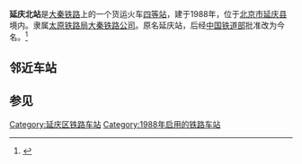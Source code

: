 {{coord|40|28|29|N|115|59|31|E|type:landmark|display=title}}
{{Otheruses|延庆站|subject=大秦铁路的延庆北站（前称延庆站）|other=康延支线和[[京张城际铁路#支线|京张城际铁路延庆支线]]上的延庆站}}
{{Infobox China railway station 
|车站名称 = 延庆北站
|other_name = 延庆站（原名）
|图片=Yanqing North Railway Station.jpg
|eng_name = Yanqingbei Railway Station
|address = [[北京市|北京市]][[延庆县|延庆县]][[延庆镇|城关镇]]
|code = 13700<ref>{{cite book|author=铁道部电子计算技术中心, 铁道部运输局|title=铁路车站站名代码表：TMIS使用|publisher=中国铁道出版社|location=北京|year=1998|isbn=9787113030995|pages=13}}</ref>
|commercial_code = YDV
|pinyin_code =YQB
|车站等级 = 四等站
|lines = [[大秦铁路|大秦铁路]]
|built = 1988年
}}

'''延庆北站'''是[[大秦铁路|大秦铁路]]上的一个货运火车[[四等站_(中国)|四等站]]，建于1988年，位于[[北京市|北京市]][[延庆县|延庆县]]境内。隶属[[太原铁路局|太原铁路局]][[大秦铁路公司|大秦铁路公司]]。原名延庆站，后经[[中国铁道部|中国铁道部]]批准改为今名。<ref>{{Cite web |url=http://www.zgtlhy.com/bencandy.php?fid=298&id=5046 |title=中国铁路货运网：铁道部公布康延线开办客运业务有关事项 |access-date=2012-03-07 |archive-date=2019-08-20 |archive-url=https://web.archive.org/web/20190820203518/http://www.zgtlhy.com/bencandy.php?fid=298&id=5046 }}</ref>

==邻近车站==
{{Start rail box|[[中国铁路|中国铁路]]}}
{{s-inop|[[北辛堡站|北辛堡站]]|{{站|大同}}方向}}
{{s-line|[[大秦铁路|大秦铁路]]}}
{{s-inop|[[铁炉村站|铁炉村站]]|{{站|柳村南}}方向}}
{{End box}}
==参见==
{{reflist}}

{{大秦铁路}}
{{北京铁路车站列表}}
{{China-rail-stub}}
{{Railwaystation-stub}}

[[Category:延庆区铁路车站|Category:延庆区铁路车站]]
[[Category:1988年启用的铁路车站|Category:1988年启用的铁路车站]]